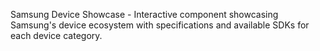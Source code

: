 Samsung Device Showcase - Interactive component showcasing Samsung's device ecosystem with specifications and available SDKs for each device category.